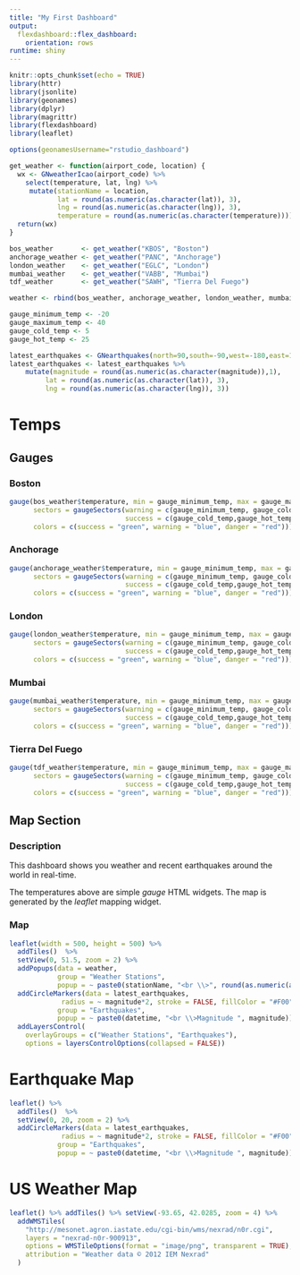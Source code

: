 ```yaml
---
title: "My First Dashboard"
output:
  flexdashboard::flex_dashboard:
    orientation: rows
runtime: shiny
---
```


```r
knitr::opts_chunk$set(echo = TRUE)
library(httr)
library(jsonlite)
library(geonames)
library(dplyr)
library(magrittr)
library(flexdashboard)
library(leaflet)

options(geonamesUsername="rstudio_dashboard")

get_weather <- function(airport_code, location) {
  wx <- GNweatherIcao(airport_code) %>% 
    select(temperature, lat, lng) %>% 
     mutate(stationName = location,
            lat = round(as.numeric(as.character(lat)), 3),
            lng = round(as.numeric(as.character(lng)), 3),
            temperature = round(as.numeric(as.character(temperature))))
  return(wx)
}

bos_weather       <- get_weather("KBOS", "Boston")
anchorage_weather <- get_weather("PANC", "Anchorage")
london_weather    <- get_weather("EGLC", "London")
mumbai_weather    <- get_weather("VABB", "Mumbai")
tdf_weather       <- get_weather("SAWH", "Tierra Del Fuego")

weather <- rbind(bos_weather, anchorage_weather, london_weather, mumbai_weather, tdf_weather)

gauge_minimum_temp <- -20
gauge_maximum_temp <- 40
gauge_cold_temp <- 5
gauge_hot_temp <- 25

latest_earthquakes <- GNearthquakes(north=90,south=-90,west=-180,east=180,date=Sys.Date(), maxRows = 25)
latest_earthquakes <- latest_earthquakes %>% 
    mutate(magnitude = round(as.numeric(as.character(magnitude)),1),
         lat = round(as.numeric(as.character(lat)), 3),
         lng = round(as.numeric(as.character(lng)), 3))


```

# Temps

## Gauges

### Boston

```r
gauge(bos_weather$temperature, min = gauge_minimum_temp, max = gauge_maximum_temp, symbol = "°",
      sectors = gaugeSectors(warning = c(gauge_minimum_temp, gauge_cold_temp), 
                             success = c(gauge_cold_temp,gauge_hot_temp), danger = c(gauge_hot_temp,gauge_maximum_temp),
      colors = c(success = "green", warning = "blue", danger = "red")))
```

### Anchorage

```r
gauge(anchorage_weather$temperature, min = gauge_minimum_temp, max = gauge_maximum_temp, symbol = "°",
      sectors = gaugeSectors(warning = c(gauge_minimum_temp, gauge_cold_temp), 
                             success = c(gauge_cold_temp,gauge_hot_temp), danger = c(gauge_hot_temp,gauge_maximum_temp),
      colors = c(success = "green", warning = "blue", danger = "red")))
```

### London

```r
gauge(london_weather$temperature, min = gauge_minimum_temp, max = gauge_maximum_temp, symbol = "°",
      sectors = gaugeSectors(warning = c(gauge_minimum_temp, gauge_cold_temp), 
                             success = c(gauge_cold_temp,gauge_hot_temp), danger = c(gauge_hot_temp,gauge_maximum_temp),
      colors = c(success = "green", warning = "blue", danger = "red")))
```

### Mumbai

```r

gauge(mumbai_weather$temperature, min = gauge_minimum_temp, max = gauge_maximum_temp, symbol = "°",
      sectors = gaugeSectors(warning = c(gauge_minimum_temp, gauge_cold_temp), 
                             success = c(gauge_cold_temp,gauge_hot_temp), danger = c(gauge_hot_temp,gauge_maximum_temp),
      colors = c(success = "green", warning = "blue", danger = "red")))
```

### Tierra Del Fuego

```r

gauge(tdf_weather$temperature, min = gauge_minimum_temp, max = gauge_maximum_temp, symbol = "°",
      sectors = gaugeSectors(warning = c(gauge_minimum_temp, gauge_cold_temp), 
                             success = c(gauge_cold_temp,gauge_hot_temp), danger = c(gauge_hot_temp,gauge_maximum_temp),
      colors = c(success = "green", warning = "blue", danger = "red")))
```

## Map Section

### Description {data-width=200}
This dashboard shows you weather and recent earthquakes around the world in real-time.

The temperatures above are simple *gauge* HTML widgets. The map is generated by the *leaflet* mapping widget.

### Map
```r

leaflet(width = 500, height = 500) %>% 
  addTiles()  %>% 
  setView(0, 51.5, zoom = 2) %>% 
  addPopups(data = weather,
            group = "Weather Stations", 
            popup = ~ paste0(stationName, "<br \\>", round(as.numeric(as.character(temperature))), "°C")) %>% 
  addCircleMarkers(data = latest_earthquakes,
             radius = ~ magnitude*2, stroke = FALSE, fillColor = "#F00",
            group = "Earthquakes", 
            popup = ~ paste0(datetime, "<br \\>Magnitude ", magnitude)) %>% 
  addLayersControl(
    overlayGroups = c("Weather Stations", "Earthquakes"),
    options = layersControlOptions(collapsed = FALSE))


```

# Earthquake Map

```r

leaflet() %>% 
  addTiles()  %>% 
  setView(0, 20, zoom = 2) %>% 
  addCircleMarkers(data = latest_earthquakes,
             radius = ~ magnitude*2, stroke = FALSE, fillColor = "#F00",
            group = "Earthquakes", 
            popup = ~ paste0(datetime, "<br \\>Magnitude ", magnitude))

```

# US Weather Map

```r
leaflet() %>% addTiles() %>% setView(-93.65, 42.0285, zoom = 4) %>%
  addWMSTiles(
    "http://mesonet.agron.iastate.edu/cgi-bin/wms/nexrad/n0r.cgi",
    layers = "nexrad-n0r-900913",
    options = WMSTileOptions(format = "image/png", transparent = TRUE),
    attribution = "Weather data © 2012 IEM Nexrad"
  )
```

  

